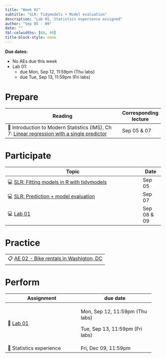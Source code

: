 ```yaml
---
title: "Week 02"
subtitle: "SLR: Tidymodels + Model evaluation"
description: "Lab 01, Statistics experience assigned"
author: "Sep 05 - 09"
date: ""
tbl-colwidths: [60, 40]
title-block-style: none
---
```


::: callout-important
**Due dates:**

-   No AEs due this week
-   Lab 01:
    -   due Mon, Sep 12, 11:59pm (Thu labs)
    -   due Tue, Sep 13, 11:59pm (Fri labs)
:::

# Prepare

| Reading                                                                                                                                         | Corresponding lecture |
|-------------------------------------------------------------------------------------------------------------------------------------------------|-----------------------|
| 📖 Introduction to Modern Statistics (IMS), Ch 7: [Linear regression with a single predictor](https://openintro-ims.netlify.app/model-slr.html) | Sep 05 & 07           |

# Participate

| Topic                                                                          | Date        |
|--------------------------------------------------------------------------------|-------------|
| 💻 [SLR: Fitting models in R with tidymodels](../slides/03-slr-tidymodels.qmd) | Sep 05      |
| 💻 [SLR: Prediction + model evaluation](../slides/04-slr-evaluation.qmd)       | Sep 07      |
| 💻 [Lab 01](../slides/lab-01.qmd)                                              | Sep 08 & 09 |

# Practice

|                                                                       |
|-----------------------------------------------------------------------|
| 📋 [AE 02 - Bike rentals in Washigton, DC](../ae/ae-02-bikeshare.qmd) |

# Perform

+---------------------------------+---------------------------------+
| Assignment                      | due date                        |
+=================================+=================================+
| 📝 [Lab 01](../labs/lab-01.qmd) | Mon, Sep 12, 11:59pm (Thu labs) |
|                                 |                                 |
|                                 | Tue, Sep 13, 11:59pm (Fri labs) |
+---------------------------------+---------------------------------+
| 📝 Statistics experience        | Fri, Dec 09, 11:59pm            |
+---------------------------------+---------------------------------+
